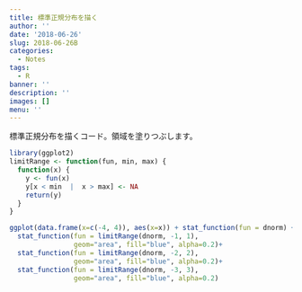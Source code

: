 ```yaml
---
title: 標準正規分布を描く
author: ''
date: '2018-06-26'
slug: 2018-06-26B
categories:
  - Notes
tags:
  - R
banner: ''
description: ''
images: []
menu: ''
---
```

標準正規分布を描くコード。領域を塗りつぶします。
<!--more-->

```r
library(ggplot2)
limitRange <- function(fun, min, max) {
  function(x) {
    y <- fun(x)
    y[x < min  |  x > max] <- NA
    return(y)
  }
}

ggplot(data.frame(x=c(-4, 4)), aes(x=x)) + stat_function(fun = dnorm) +
  stat_function(fun = limitRange(dnorm, -1, 1),
                geom="area", fill="blue", alpha=0.2)+
  stat_function(fun = limitRange(dnorm, -2, 2),
                geom="area", fill="blue", alpha=0.2)+
  stat_function(fun = limitRange(dnorm, -3, 3),
                geom="area", fill="blue", alpha=0.2)
```

